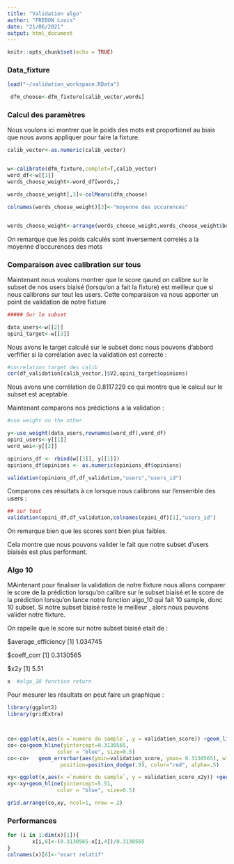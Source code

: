 ```yaml
---
title: "Validation algo"
author: "FREDON Louis"
date: "21/06/2021"
output: html_document
---
```


```r
knitr::opts_chunk$set(echo = TRUE)
```

### Data_fixture

```r
load("~/validation_workspace.RData")

 dfm_choose<-dfm_fixture[calib_vector,words]
```




### Calcul des paramètres 

Nous voulons ici montrer que le poids des mots est proportionel au biais que nous avons appliquer pour faire la fixture.

```r
calib_vector<-as.numeric(calib_vector)


w<-calibrate(dfm_fixture,complet=T,calib_vector)
word_df<-w[[1]]
words_choose_weight<-word_df[words,]

words_choose_weight[,3]<-colMeans(dfm_choose)

colnames(words_choose_weight)[3]<-"moyenne des occurences"


words_choose_weight<-arrange(words_choose_weight,words_choose_weight$beta)


```

On remarque que les poids calculés sont inversement correlés a la moyenne d'occurences des mots

### Comparaison avec calibration sur tous

Maintenant nous voulons montrer que le score qaund on calibre sur le subset de nos users biaisé (lorsqu'on a fait la fixture) est meilleur que si nous calibrons sur tout les users. Cette comparaison va nous apporter un point de validation de notre fixture

```r
##### Sur le subset

data_users<-w[[2]]
opini_target<-w[[3]]


```

Nous avons le target calculé sur le subset donc nous pouvons d'abbord verfifier si la corrélation avec la validation est correcte :

```r
#correlation target des calib
cor(df_validation[calib_vector,]$V2,opini_target$opinions)

```
Nous avons une corrélation de  0.8117229 ce qui montre que le calcul sur le subset est aceptable.

Maintenant comparons nos prédictions a la validation :

```r
#use weight on the other

y<-use_weight(data_users,rownames(word_df),word_df)
opini_users<-y[[1]]
word_wei<-y[[2]]

opinions_df <- rbind(w[[3]], y[[1]])
opinions_df$opinions <- as.numeric(opinions_df$opinions)

validation(opinions_df,df_validation,"users","users_id")
```

Comparons ces résultats à ce lorsque nous calibrons sur l'ensemble des users :

```r
## sur tout
validation(opini_df,df_validation,colnames(opini_df)[1],"users_id")

```

On remarque bien que les scores sont bien plus faibles.

Cela montre que nous pouvons valider le fait que notre subset d'users biaisés est plus performant.





### Algo 10

MAintenant pour finaliser la validation de notre fixture nous allons comparer le score de la prédiction lorsqu'on calibre sur le subset biaisé et le score de la prédiction lorsqu'on lance notre fonction algo_10 qui fait 10 sample, donc 10 subset.
Si notre subset biaisé reste le meilleur , alors nous pouvons valider notre fixture.

On rapelle que le score sur notre subset biaisé etait de :


$average_efficiency
[1] 1.034745

$coeff_corr
[1] 0.3130565

$x2y
[1] 5.51

```r
x  #algo_10 function return 


```

Pour mesurer les résultats on peut faire un graphique :

```r
library(ggplot2)
library(gridExtra)



co<-ggplot(x,aes(x =`numéro du sample`, y = validation_score)) +geom_line()+geom_point()
co<-co+geom_hline(yintercept=0.3130565, 
                color = "blue", size=0.5)
co<-co+   geom_errorbar(aes(ymin=validation_score, ymax= 0.3130565), width=.2,
                 position=position_dodge(.9), color="red", alpha=.5) 

xy<-ggplot(x,aes(x =`numéro du sample`, y = validation_score_x2y)) +geom_line()+geom_point()
xy<-xy+geom_hline(yintercept=5.51, 
                color = "blue", size=0.5)

grid.arrange(co,xy, ncol=1, nrow = 2)

```

### Performances 

```r
for (i in 1:dim(x)[1]){
        x[i,6]<-(0.3130565-x[i,4])/0.3130565
}
colnames(x)[6]<-"ecart relatif"
```


